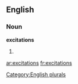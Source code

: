 
==English==

===Noun===
'''excitations'''

# {{plural of|[[excitation]]}}

{{anagrams:en/aceiinosttx}}
[[Category:English plurals]]

[[ar:excitations]]
[[fr:excitations]]